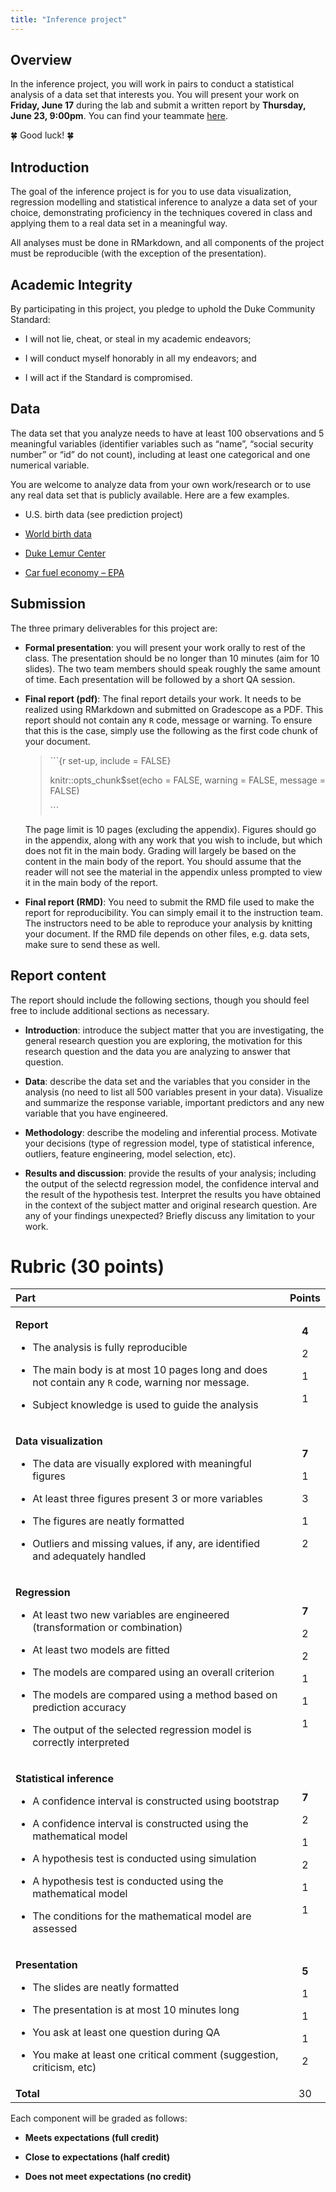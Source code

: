 ```yaml
---
title: "Inference project"
---
```


## Overview

In the inference project, you will work in pairs to conduct a statistical analysis of a data set that interests you. You will present your work on **Friday, June 17** during the lab and submit a written report by **Thursday, June 23, 9:00pm**. You can find your teammate [here](/slides/project-inference-teams.html).

🍀 Good luck! 🍀

## Introduction

The goal of the inference project is for you to use data visualization, regression modelling and statistical inference to analyze a data set of your choice, demonstrating proficiency in the techniques covered in class and applying them to a real data set in a meaningful way.

All analyses must be done in RMarkdown, and all components of the project must be reproducible (with the exception of the presentation).

## Academic Integrity

By participating in this project, you pledge to uphold the Duke Community Standard:

-   I will not lie, cheat, or steal in my academic endeavors;

-   I will conduct myself honorably in all my endeavors; and

-   I will act if the Standard is compromised.

## Data

The data set that you analyze needs to have at least 100 observations and 5 meaningful variables (identifier variables such as "name", "social security number" or "id" do not count), including at least one categorical and one numerical variable.

You are welcome to analyze data from your own work/research or to use any real data set that is publicly available. Here are a few examples.

-   U.S. birth data (see prediction project)

-   [World birth data](https://www.openintro.org/data/?data=sowc_maternal_newborn)

-   [Duke Lemur Center](https://www.kaggle.com/datasets/jessemostipak/duke-lemur-center-data)

-   [Car fuel economy -- EPA](https://github.com/rfordatascience/tidytuesday/tree/master/data/2019/2019-10-15)

## Submission

The three primary deliverables for this project are:

-   **Formal presentation**: you will present your work orally to rest of the class. The presentation should be no longer than 10 minutes (aim for 10 slides). The two team members should speak roughly the same amount of time. Each presentation will be followed by a short QA session.

-   **Final report (pdf)**: The final report details your work. It needs to be realized using RMarkdown and submitted on Gradescope as a PDF. This report should not contain any `R` code, message or warning. To ensure that this is the case, simply use the following as the first code chunk of your document.

    > \`\`\`{r set-up, include = FALSE}
    >
    > knitr::opts_chunk\$set(echo = FALSE, warning = FALSE, message = FALSE)
    >
    > \`\`\`

    The page limit is 10 pages (excluding the appendix). Figures should go in the appendix, along with any work that you wish to include, but which does not fit in the main body. Grading will largely be based on the content in the main body of the report. You should assume that the reader will not see the material in the appendix unless prompted to view it in the main body of the report.

-   **Final report (RMD)**: You need to submit the RMD file used to make the report for reproducibility. You can simply email it to the instruction team. The instructors need to be able to reproduce your analysis by knitting your document. If the RMD file depends on other files, e.g. data sets, make sure to send these as well.

## Report content

The report should include the following sections, though you should feel free to include additional sections as necessary.

-   **Introduction**: introduce the subject matter that you are investigating, the general research question you are exploring, the motivation for this research question and the data you are analyzing to answer that question.

-   **Data**: describe the data set and the variables that you consider in the analysis (no need to list all 500 variables present in your data). Visualize and summarize the response variable, important predictors and any new variable that you have engineered.

-   **Methodology**: describe the modeling and inferential process. Motivate your decisions (type of regression model, type of statistical inference, outliers, feature engineering, model selection, etc).

-   **Results and discussion**: provide the results of your analysis; including the output of the selectd regression model, the confidence interval and the result of the hypothesis test. Interpret the results you have obtained in the context of the subject matter and original research question. Are any of your findings unexpected? Briefly discuss any limitation to your work.

# Rubric (30 points)

+----------------------------------------------------------------------------------------------------+------------+
| **Part**                                                                                           | **Points** |
+:===================================================================================================+:==========:+
| **Report**                                                                                         | **4**      |
|                                                                                                    |            |
| -   The analysis is fully reproducible                                                             | 2          |
|                                                                                                    |            |
| -   The main body is at most 10 pages long and does not contain any `R` code, warning nor message. | 1          |
|                                                                                                    |            |
| -   Subject knowledge is used to guide the analysis                                                | 1          |
+----------------------------------------------------------------------------------------------------+------------+
| **Data visualization**                                                                             | **7**      |
|                                                                                                    |            |
| -   The data are visually explored with meaningful figures                                         | 1          |
|                                                                                                    |            |
| -   At least three figures present 3 or more variables                                             | 3          |
|                                                                                                    |            |
| -   The figures are neatly formatted                                                               | 1          |
|                                                                                                    |            |
| -   Outliers and missing values, if any, are identified and adequately handled                     | 2          |
+----------------------------------------------------------------------------------------------------+------------+
| **Regression**                                                                                     | **7**      |
|                                                                                                    |            |
| -   At least two new variables are engineered (transformation or combination)                      | 2          |
|                                                                                                    |            |
| -   At least two models are fitted                                                                 | 2          |
|                                                                                                    |            |
| -   The models are compared using an overall criterion                                             | 1          |
|                                                                                                    |            |
| -   The models are compared using a method based on prediction accuracy                            | 1          |
|                                                                                                    |            |
| -   The output of the selected regression model is correctly interpreted                           | 1          |
+----------------------------------------------------------------------------------------------------+------------+
| **Statistical inference**                                                                          | **7**      |
|                                                                                                    |            |
| -   A confidence interval is constructed using bootstrap                                           | 2          |
|                                                                                                    |            |
| -   A confidence interval is constructed using the mathematical model                              | 1          |
|                                                                                                    |            |
| -   A hypothesis test is conducted using simulation                                                | 2          |
|                                                                                                    |            |
| -   A hypothesis test is conducted using the mathematical model                                    | 1          |
|                                                                                                    |            |
| -   The conditions for the mathematical model are assessed                                         | 1          |
+----------------------------------------------------------------------------------------------------+------------+
| **Presentation**                                                                                   | **5**      |
|                                                                                                    |            |
| -   The slides are neatly formatted                                                                | 1          |
|                                                                                                    |            |
| -   The presentation is at most 10 minutes long                                                    | 1          |
|                                                                                                    |            |
| -   You ask at least one question during QA                                                        | 1          |
|                                                                                                    |            |
| -   You make at least one critical comment (suggestion, criticism, etc)                            | 2          |
+----------------------------------------------------------------------------------------------------+------------+
| **Total**                                                                                          | 30         |
+----------------------------------------------------------------------------------------------------+------------+

Each component will be graded as follows:

-   **Meets expectations (full credit)**

-   **Close to expectations (half credit)**

-   **Does not meet expectations (no credit)**
